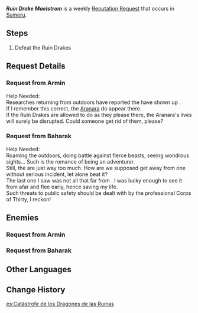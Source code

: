 {{Quest Infobox
|id             = 
|image          = <gallery>
Armin Icon.png|Armin
Baharak Icon.png|Baharak
</gallery>
|type           = World
|group          = Request
|region         = Sumeru
|summary        = 
|startLocation  = [[Vissudha Field]], [[Sumeru]]
|startLocation2 = [[Yasna Monument]], Sumeru
|characters     = Armin; Baharak; Traveler
|rep            = Sumeru
|mora           = 20,000
}}
'''''Ruin Drake Maelstrom''''' is a weekly [[Reputation Request]] that occurs in [[Sumeru]].

==Steps==
# Defeat the Ruin Drakes<!--"Defeat the Ruin Drake(s)" for Armin's request-->

==Request Details==
{{Quest Description|Ruin Drakes are raging...}}
===Request from Armin===
Help Needed:<br />
Researches returning from outdoors have reported the {{Color|buzzword|Ruin Drakes}} have shown up {{Color|buzzword|west of Sumeru City}}.<br />
If I remember this correct, the [[Aranara]] do appear there.<br />
If the Ruin Drakes are allowed to do as they please there, the Aranara's lives will surely be disrupted. Could someone get rid of them, please?

===Request from Baharak===
Help Needed:<br />
Roaming the outdoors, doing battle against fierce beasts, seeing wondrous sights... Such is the romance of being an adventurer.<br />
Still, the {{Color|buzzword|Ruin Drakes}} are just way too much. How are we supposed get away from one without serious incident, let alone beat it?<br />
The last one I saw was not all that far from {{Color|buzzword|Caravan Ribat}}. I was lucky enough to see it from afar and flee early, hence saving my life.<br />Such threats to public safety should be dealt with by the professional Corps of Thirty, I reckon!

==Enemies==
===Request from Armin===
{{Enemy List|Ruin Drake: Earthguard*2}}

===Request from Baharak===
{{Enemy List|Ruin Drake: Earthguard*2}}

==Other Languages==
{{Other Languages
|default_hidden = 1
|en      = Ruin Drake Maelstrom
|zhs     = 遗迹龙兽引起的混乱
|zhs_rm  = Yíjì Lóngshòu Yǐnqǐ de Hùnluàn
|zht     = 遺蹟龍獸引起的混亂
|zht_rm  = Yíjī Lóngshòu Yǐnqǐ de Hùnluàn
|ja      = 遺跡ドレイクが起こした混乱
|ja_rm   = Iseki Doreiku ga Okoshita Konran{{Assumed}}
|ko      = 유적 드래곤이 일으킨 혼란
|ko_rm   = Yujeok Deuraegoni Ireukin Hollan
|es      = Catástrofe de los Dragones de las Ruinas
|fr      = Dragons des ruines en plein tohu-bohu
|ru      = Хаос, вызванный драконами руин
|th      = ความโกลาหลที่เกิดจาก Ruin Drake
|th_rm   = 
|vi      = Hỗn Loạn Do Rồng Di Tích Gây Ra
|de      = Ruinendrachen-Unheil
|id      = Kekacauan Oleh Ruin Drake
|pt      = Tumulto do Dragão das Ruínas
|tr      = Harabe Ejderi Girdabı
|it      = Furia dei Draghi delle rovine
}}

==Change History==
{{Change History|3.0}}

[[es:Catástrofe de los Dragones de las Ruinas]]